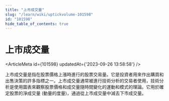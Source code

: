 ```yaml
---
title: "上市成交量"
slug: "/learn/wiki/uptickvolume-101598"
id: "101598"
hide_table_of_contents: true
---
```



# 上市成交量

<ArticleMeta id={101598} updatedAt={'2023-09-26 13:58:58'} />
<div className='border-solid border-b border-t-0 my-4 border-[var(--ifm-color-gray-300)]' />

上市成交量是指在股票價格上漲時進行的股票交易量。它是投資者用來作出購買和出售決策的許多指標之一。上市成交量通常被進行技術分析的交易者使用，技術分析是使用圖表來觀察股票價格和成交量隨時間變化的運動和模式的理論。它用於確定股票的淨成交量 (動量的度量)，通過從上市成交量中減去下市成交量。
